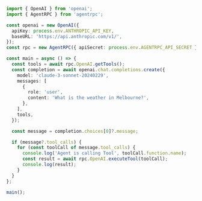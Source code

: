 ```ts
import { OpenAI } from 'openai';
import { AgentRPC } from 'agentrpc';

const openai = new OpenAI({
  apiKey: process.env.ANTHROPIC_API_KEY,
  baseURL: 'https://api.anthropic.com/v1/',
});
const rpc = new AgentRPC({ apiSecret: process.env.AGENTRPC_API_SECRET });

const main = async () => {
  const tools = await rpc.OpenAI.getTools();
  const completion = await openai.chat.completions.create({
    model: 'claude-3-sonnet-20240229',
    messages: [
      {
        role: 'user',
        content: 'What is the weather in Melbourne?',
      },
    ],
    tools,
  });

  const message = completion.choices[0]?.message;

  if (message?.tool_calls) {
    for (const toolCall of message.tool_calls) {
      console.log('Agent is calling Tool', toolCall.function.name);
      const result = await rpc.OpenAI.executeTool(toolCall);
      console.log(result);
    }
  }
};

main();

```